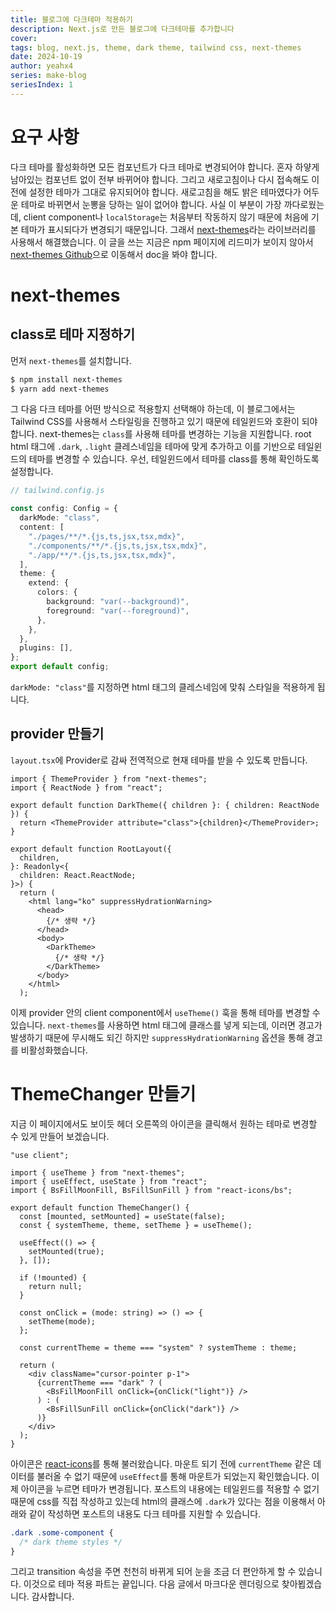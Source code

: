 ```yaml
---
title: 블로그에 다크테마 적용하기
description: Next.js로 만든 블로그에 다크테마를 추가합니다
cover:
tags: blog, next.js, theme, dark theme, tailwind css, next-themes
date: 2024-10-19
author: yeahx4
series: make-blog
seriesIndex: 1
---
```


# 요구 사항

다크 테마를 활성화하면 모든 컴포넌트가 다크 테마로 변경되어야 합니다. 혼자 하얗게 남아있는
컴포넌트 없이 전부 바뀌어야 합니다. 그리고 새로고침이나 다시 접속해도 이전에 설정한 테마가
그대로 유지되어야 합니다. 새로고침을 해도 밝은 테마였다가 어두운 테마로 바뀌면서 눈뽕을
당하는 일이 없어야 합니다. 사실 이 부분이 가장 까다로웠는데, client component나
`localStorage`는 처음부터 작동하지 않기 때문에 처음에 기본 테마가 표시되다가 변경되기
때문입니다. 그래서 [next-themes](https://www.npmjs.com/package/next-themes)라는
라이브러리를 사용해서 해결했습니다. 이 글을 쓰는 지금은 npm 페이지에 리드미가 보이지 않아서
[next-themes Github](https://github.com/pacocoursey/next-themes)으로 이동해서
doc을 봐야 합니다.

# next-themes

## class로 테마 지정하기

먼저 `next-themes`를 설치합니다.

```bash
$ npm install next-themes
$ yarn add next-themes
```

그 다음 다크 테마를 어떤 방식으로 적용할지 선택해야 하는데, 이 블로그에서는 Tailwind CSS를
사용해서 스타일링을 진행하고 있기 때문에 테일윈드와 호환이 되야 합니다. next-themes는
`class`를 사용해 테마를 변경하는 기능을 지원합니다. root html 태그에 `.dark`,
`.light` 클레스네임을 테마에 맞게 추가하고 이를 기반으로 테일윈드의 테마를 변경할 수 있습니다.
우선, 테일윈드에서 테마를 class를 통해 확인하도록 설정합니다.

```ts
// tailwind.config.js

const config: Config = {
  darkMode: "class",
  content: [
    "./pages/**/*.{js,ts,jsx,tsx,mdx}",
    "./components/**/*.{js,ts,jsx,tsx,mdx}",
    "./app/**/*.{js,ts,jsx,tsx,mdx}",
  ],
  theme: {
    extend: {
      colors: {
        background: "var(--background)",
        foreground: "var(--foreground)",
      },
    },
  },
  plugins: [],
};
export default config;
```

`darkMode: "class"`를 지정하면 html 태그의 클레스네임에 맞춰 스타일을 적용하게 됩니다.

## provider 만들기

`layout.tsx`에 Provider로 감싸 전역적으로 현재 테마를 받을 수 있도록 만듭니다.

```tsx
import { ThemeProvider } from "next-themes";
import { ReactNode } from "react";

export default function DarkTheme({ children }: { children: ReactNode }) {
  return <ThemeProvider attribute="class">{children}</ThemeProvider>;
}
```

```tsx
export default function RootLayout({
  children,
}: Readonly<{
  children: React.ReactNode;
}>) {
  return (
    <html lang="ko" suppressHydrationWarning>
      <head>
        {/* 생략 */}
      </head>
      <body>
        <DarkTheme>
          {/* 생략 */}
        </DarkTheme>
      </body>
    </html>
  );
```

이제 provider 안의 client component에서 `useTheme()` 훅을 통해 테마를 변경할 수
있습니다. `next-themes`를 사용하면 html 태그에 클래스를 넣게 되는데, 이러면 경고가
발생하기 때문에 무시해도 되긴 하지만 `suppressHydrationWarning` 옵션을 통해 경고를
비활성화했습니다.

# ThemeChanger 만들기

지금 이 페이지에서도 보이듯 헤더 오른쪽의 아이콘을 클릭해서 원하는 테마로 변경할 수 있게
만들어 보겠습니다.

```tsx
"use client";

import { useTheme } from "next-themes";
import { useEffect, useState } from "react";
import { BsFillMoonFill, BsFillSunFill } from "react-icons/bs";

export default function ThemeChanger() {
  const [mounted, setMounted] = useState(false);
  const { systemTheme, theme, setTheme } = useTheme();

  useEffect(() => {
    setMounted(true);
  }, []);

  if (!mounted) {
    return null;
  }

  const onClick = (mode: string) => () => {
    setTheme(mode);
  };

  const currentTheme = theme === "system" ? systemTheme : theme;

  return (
    <div className="cursor-pointer p-1">
      {currentTheme === "dark" ? (
        <BsFillMoonFill onClick={onClick("light")} />
      ) : (
        <BsFillSunFill onClick={onClick("dark")} />
      )}
    </div>
  );
}
```

아이콘은 [react-icons](https://react-icons.github.io/react-icons/)를 통해
불러왔습니다. 마운트 되기 전에 `currentTheme` 같은 데이터를 불러올 수 없기 때문에
`useEffect`를 통해 마운트가 되었는지 확인했습니다. 이제 아이콘을 누르면 테마가 변경됩니다.
포스트의 내용에는 테일윈드를 적용할 수 없기 때문에 css를 직접 작성하고 있는데 html의 클래스에
`.dark`가 있다는 점을 이용해서 아래와 같이 작성하면 포스트의 내용도 다크 테마를 지원할 수
있습니다.

```css
.dark .some-component {
  /* dark theme styles */
}
```

그리고 transition 속성을 주면 천천히 바뀌게 되어 눈을 조금 더 편안하게 할 수 있습니다.
이것으로 테마 적용 파트는 끝입니다. 다음 글에서 마크다운 렌더링으로 찾아뵙겠습니다. 감사합니다.
